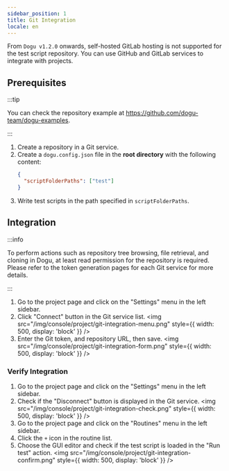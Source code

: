 ```yaml
---
sidebar_position: 1
title: Git Integration
locale: en
---
```


From `Dogu v1.2.0` onwards, self-hosted GitLab hosting is not supported for the test script repository. You can use GitHub and GitLab services to integrate with projects.

## Prerequisites

:::tip

You can check the repository example at https://github.com/dogu-team/dogu-examples.

:::

1. Create a repository in a Git service.
2. Create a `dogu.config.json` file in the **root directory** with the following content:
   ```json
   {
     "scriptFolderPaths": ["test"]
   }
   ```
3. Write test scripts in the path specified in `scriptFolderPaths`.

## Integration

:::info

To perform actions such as repository tree browsing, file retrieval, and cloning in Dogu, at least read permission for the repository is required.  
Please refer to the token generation pages for each Git service for more details.

:::

1. Go to the project page and click on the "Settings" menu in the left sidebar.
2. Click "Connect" button in the Git service list.
   <img
     src="/img/console/project/git-integration-menu.png"
     style={{ width: 500, display: 'block' }}
   />
3. Enter the Git token, and repository URL, then save.
   <img
     src="/img/console/project/git-integration-form.png"
     style={{ width: 500, display: 'block' }}
   />

### Verify Integration

1. Go to the project page and click on the "Settings" menu in the left sidebar.
2. Check if the "Disconnect" button is displayed in the Git service.
   <img
     src="/img/console/project/git-integration-check.png"
     style={{ width: 500, display: 'block' }}
   />
3. Go to the project page and click on the "Routines" menu in the left sidebar.
4. Click the `+` icon in the routine list.
5. Choose the GUI editor and check if the test script is loaded in the "Run test" action.
   <img
     src="/img/console/project/git-integration-confirm.png"
     style={{ width: 500, display: 'block' }}
   />
